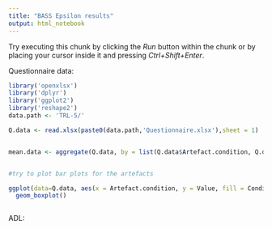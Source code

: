 ```yaml
---
title: "BASS Epsilon results"
output: html_notebook
---
```


Try executing this chunk by clicking the *Run* button within the chunk or by placing your cursor inside it and pressing *Ctrl+Shift+Enter*. 

Questionnaire data: 

```r
library('openxlsx')
library('dplyr')
library('ggplot2')
library('reshape2')
data.path <- 'TRL-5/'

Q.data <- read.xlsx(paste0(data.path,'Questionnaire.xlsx'),sheet = 1)


mean.data <- aggregate(Q.data, by = list(Q.data$Artefact.condition, Q.data$Condition), FUN = mean)


#try to plot bar plots for the artefacts

ggplot(data=Q.data, aes(x = Artefact.condition, y = Value, fill = Condition)) + 
  geom_boxplot()



```

ADL: 

```r


```

